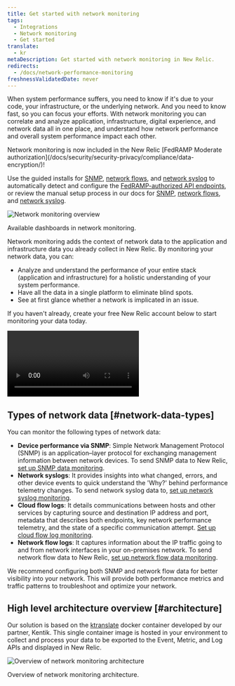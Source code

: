 ```yaml
---
title: Get started with network monitoring
tags:
  - Integrations
  - Network monitoring
  - Get started
translate:
  - kr
metaDescription: Get started with network monitoring in New Relic.
redirects:
  - /docs/network-performance-monitoring
freshnessValidatedDate: never
---
```




When system performance suffers, you need to know if it's due to your code, your infrastructure, or the underlying network. And you need to know fast, so you can focus your efforts. With network monitoring you can correlate and analyze application, infrastructure, digital experience, and network data all in one place, and understand how network performance and overall system performance impact each other.

<Callout variant="tip">
  Network monitoring is now included in the New Relic [FedRAMP Moderate authorization](/docs/security/security-privacy/compliance/data-encryption/)!

  Use the guided installs for [SNMP](/docs/network-performance-monitoring/setup-performance-monitoring/snmp-performance-monitoring/#setup-snmp-monitoring), [network flows](/docs/network-performance-monitoring/setup-performance-monitoring/network-flow-monitoring/#setup-network-flow-monitoring), and [network syslog](/docs/network-performance-monitoring/setup-performance-monitoring/network-syslog-monitoring/#setup-network-syslog-monitoring) to automatically detect and configure the [FedRAMP-authorized API endpoints](/docs/security/security-privacy/compliance/fedramp-compliant-endpoints/#data-ingest-apis), or review the manual setup process in our docs for [SNMP](/docs/network-performance-monitoring/setup-performance-monitoring/snmp-performance-monitoring/#manual-setup), [network flows](/docs/network-performance-monitoring/setup-performance-monitoring/network-flow-monitoring/#manual-setup), and [network syslog](/docs/network-performance-monitoring/setup-performance-monitoring/network-syslog-monitoring/#manual-setup).
</Callout>

<img
  title="Network monitoring overview"
  alt="Network monitoring overview"
  src={networkDevicePerformance}
/>

<figcaption>
  Available dashboards in network monitoring.
</figcaption>

Network monitoring adds the context of network data to the application and infrastructure data you already collect in New Relic. By monitoring your network data, you can:


* Analyze and understand the performance of your entire stack (application and infrastructure) for a holistic understanding of your system performance.
* Have all the data in a single platform to eliminate blind spots.
* See at first glance whether a network is implicated in an issue.

If you haven't already, create your free New Relic account below to start monitoring your data today.

<InlineSignup/>

<Video
  id="2GH8YrEv9YA"
  type="youtube"
/>

## Types of network data [#network-data-types]

You can monitor the following types of network data:

- **Device performance via SNMP**: Simple Network Management Protocol (SNMP) is an application–layer protocol for exchanging management information between network devices. To send SNMP data to New Relic, [set up SNMP data monitoring](/docs/network-performance-monitoring/setup-performance-monitoring/snmp-performance-monitoring).
- **Network syslogs**: It provides insights into what changed, errors, and other device events to quick understand the 'Why?' behind performance telemetry changes. To send network syslog data to, [set up network syslog monitoring](/docs/network-performance-monitoring/setup-performance-monitoring/network-syslog-monitoring).
- **Cloud flow logs**: It details communications between hosts and other services by capturing source and destination IP address and port, metadata that describes both endpoints, key network performance telemetry, and the state of a specific communication attempt. [Set up cloud flow log monitoring](/docs/network-performance-monitoring/setup-performance-monitoring/aws-vpc-flow-monitoring).
- **Network flow logs**: It captures information about the IP traffic going to and from network interfaces in your on-premises network. To send network flow data to New Relic, [set up network flow data monitoring](/docs/network-performance-monitoring/setup-performance-monitoring/network-flow-monitoring).

<Callout variant="important">
  We recommend configuring both SNMP and network flow data for better visibility into your network. This will provide both performance metrics and traffic patterns to troubleshoot and optimize your network.
</Callout>

## High level architecture overview [#architecture]

Our solution is based on the [ktranslate](https://github.com/kentik/ktranslate) docker container developed by our partner, Kentik. This single container image is hosted in your environment to collect and process your data to be exported to the Event, Metric, and Log APIs and displayed in New Relic.

<img
  title="Overview of network monitoring architecture"
  alt="Overview of network monitoring architecture"
  src={networkNpmArchitecture}
/>

<figcaption>
  Overview of network monitoring architecture.
</figcaption>